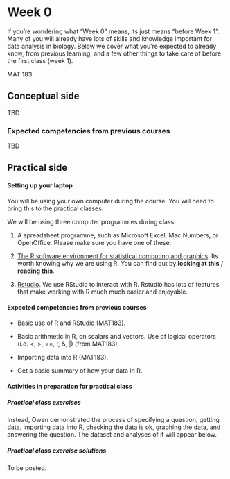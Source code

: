 # Week 0 {-}

If you're wondering what "Week 0" means, its just means "before Week 1". Many of you will already have lots of skills and knowledge important for data analysis in biology. Below we cover what you're expected to already know, from previous learning, and a few other things to take care of before the first class (week 1).

MAT 183

## Conceptual side {-}

TBD

### Expected competencies from previous courses {-}

TBD

## Practical side {-}

#### Setting up your laptop {-}

You will be using your own computer during the course. You will need to bring this to the practical classes. 

We will be using three computer programmes during class:

1. A spreadsheet programme, such as Microsoft Excel, Mac Numbers, or OpenOffice. Please make sure you have one of these.

2. [The R software environment for statistical computing and graphics](https://www.r-project.org). Its worth knowing why we are using R. You can find out by **looking at this** / **reading this**.

3. [Rstudio](https://www.rstudio.com). We use RStudio to interact with R. Rstudio has lots of features that make working with R much much easier and enjoyable. 

#### Expected competencies from previous courses {-}

* Basic use of R and RStudio (MAT183).

* Basic arithmetic in R, on scalars and vectors. Use of logical operators (i.e. <, >, ==, !, &, |) (from MAT183).

* Importing data into R (MAT183).

* Get a basic summary of how your data in R.

#### Activities in preparation for practical class {-}




##### Practical class exercises {-}

 Instead, Owen demonstrated the process of specifying a question, getting data, importing data into R, checking the data is ok, graphing the data, and answering the question. The dataset and analyses of it will appear below.

##### Practical class exercise solutions {-}

To be posted.

